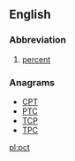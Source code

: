 {{also|PCT}}
==English==

===Abbreviation===
{{head|en|abbreviation}}

# [[percent]]

===Anagrams===
* [[CPT#English|CPT]] 
* [[PTC#English|PTC]]
* [[TCP#English|TCP]]
* [[TPC#English|TPC]]

[[pl:pct]]